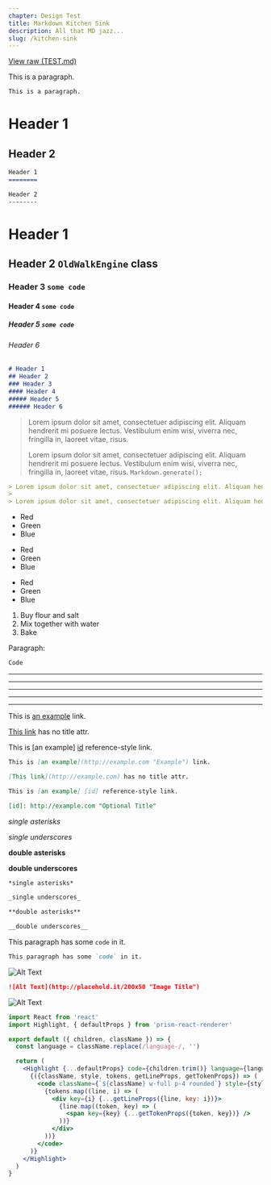 ```yaml
---
chapter: Design Test
title: Markdown Kitchen Sink
description: All that MD jazz...
slug: /kitchen-sink
---
```


[View raw (TEST.md)](https://raw.github.com/adamschwartz/github-markdown-kitchen-sink/master/README.md)

This is a paragraph.

```md
This is a paragraph.
```

Header 1
========

Header 2
--------

```md
Header 1
========

Header 2
--------
```

# Header 1
## Header 2 `OldWalkEngine` class
### Header 3 `some code`
#### Header 4 `some code`
##### Header 5 `some code`
###### Header 6

```md
# Header 1
## Header 2
### Header 3
#### Header 4
##### Header 5
###### Header 6
```

> Lorem ipsum dolor sit amet, consectetuer adipiscing elit. Aliquam hendrerit mi posuere lectus. Vestibulum enim wisi, viverra nec, fringilla in, laoreet vitae, risus.
>
> Lorem ipsum dolor sit amet, consectetuer adipiscing elit. Aliquam hendrerit mi posuere lectus. Vestibulum enim wisi, viverra nec, fringilla in, laoreet vitae, risus. `Markdown.generate();`

```md
> Lorem ipsum dolor sit amet, consectetuer adipiscing elit. Aliquam hendrerit mi posuere lectus. Vestibulum enim wisi, viverra nec, fringilla in, laoreet vitae, risus.
>
> Lorem ipsum dolor sit amet, consectetuer adipiscing elit. Aliquam hendrerit mi posuere lectus. Vestibulum enim wisi, viverra nec, fringilla in, laoreet vitae, risus. `Markdown.generate();`
```

- Red
- Green
- Blue


+ Red
+ Green
+ Blue


* Red
* Green
* Blue

1. Buy flour and salt
1. Mix together with water
1. Bake

Paragraph:

```md
Code
```

<!-- -->


* * *

***

*****

- - -

---------------------------------------

This is [an example](http://example.com "Example") link.

[This link](http://example.com) has no title attr.

This is [an example] [id] reference-style link.

[id]: http://example.com "Optional Title"

```md
This is [an example](http://example.com "Example") link.

[This link](http://example.com) has no title attr.

This is [an example] [id] reference-style link.

[id]: http://example.com "Optional Title"
```

*single asterisks*

_single underscores_

**double asterisks**

__double underscores__

```md
*single asterisks*

_single underscores_

**double asterisks**

__double underscores__
```

This paragraph has some `code` in it.

```md
This paragraph has some `code` in it.
````

![Alt Text](http://placehold.it/200x50 "Image Title")

```md
![Alt Text](http://placehold.it/200x50 "Image Title")
```

![Alt Text](nubots-icon.png "NUbots icon")

```jsx
import React from 'react'
import Highlight, { defaultProps } from 'prism-react-renderer'

export default ({ children, className }) => {
  const language = className.replace(/language-/, '')

  return (
    <Highlight {...defaultProps} code={children.trim()} language={language}>
      {({className, style, tokens, getLineProps, getTokenProps}) => (
        <code className={`${className} w-full p-4 rounded`} style={style}>
          {tokens.map((line, i) => (
            <div key={i} {...getLineProps({line, key: i})}>
              {line.map((token, key) => (
                <span key={key} {...getTokenProps({token, key})} />
              ))}
            </div>
          ))}
        </code>
      )}
    </Highlight>
  )
}
```
